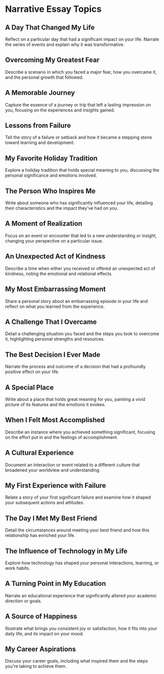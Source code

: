 # Narrative Essay Topics


<div style={{ width: "100%", padding: 20, height: "70vh" }}>
  <Chat
    welcome={"Hi, Which topic you want to discuss or generate ?"}
    teacherName={"Alex"}
    systemPrompt={"Pls help this user find the essay topic he(she) wanted!"}
  />
</div>

## A Day That Changed My Life

Reflect on a particular day that had a significant impact on your life. Narrate the series of events and explain why it was transformative.

## Overcoming My Greatest Fear

Describe a scenario in which you faced a major fear, how you overcame it, and the personal growth that followed.

## A Memorable Journey

Capture the essence of a journey or trip that left a lasting impression on you, focusing on the experiences and insights gained.

## Lessons from Failure

Tell the story of a failure or setback and how it became a stepping stone toward learning and development.

## My Favorite Holiday Tradition

Explore a holiday tradition that holds special meaning to you, discussing the personal significance and emotions involved.

## The Person Who Inspires Me

Write about someone who has significantly influenced your life, detailing their characteristics and the impact they've had on you.

## A Moment of Realization

Focus on an event or encounter that led to a new understanding or insight, changing your perspective on a particular issue.

## An Unexpected Act of Kindness

Describe a time when either you received or offered an unexpected act of kindness, noting the emotional and relational effects.

## My Most Embarrassing Moment

Share a personal story about an embarrassing episode in your life and reflect on what you learned from the experience.

## A Challenge That I Overcame

Detail a challenging situation you faced and the steps you took to overcome it, highlighting personal strengths and resources.

## The Best Decision I Ever Made

Narrate the process and outcome of a decision that had a profoundly positive effect on your life.

## A Special Place

Write about a place that holds great meaning for you, painting a vivid picture of its features and the emotions it evokes.

## When I Felt Most Accomplished

Describe an instance where you achieved something significant, focusing on the effort put in and the feelings of accomplishment.

## A Cultural Experience

Document an interaction or event related to a different culture that broadened your worldview and understanding.

## My First Experience with Failure

Relate a story of your first significant failure and examine how it shaped your subsequent actions and attitudes.

## The Day I Met My Best Friend

Detail the circumstances around meeting your best friend and how this relationship has enriched your life.

## The Influence of Technology in My Life

Explore how technology has shaped your personal interactions, learning, or work habits.

## A Turning Point in My Education

Narrate an educational experience that significantly altered your academic direction or goals.

## A Source of Happiness

Illustrate what brings you consistent joy or satisfaction, how it fits into your daily life, and its impact on your mood.

## My Career Aspirations

Discuss your career goals, including what inspired them and the steps you're taking to achieve them.
